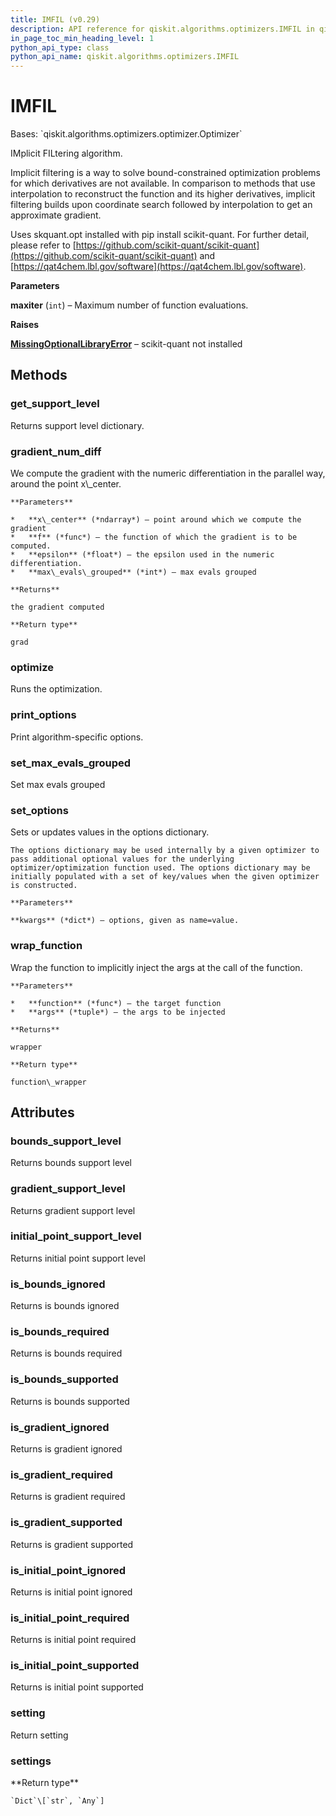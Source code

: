 ```yaml
---
title: IMFIL (v0.29)
description: API reference for qiskit.algorithms.optimizers.IMFIL in qiskit v0.29
in_page_toc_min_heading_level: 1
python_api_type: class
python_api_name: qiskit.algorithms.optimizers.IMFIL
---
```


# IMFIL

<Class id="qiskit.algorithms.optimizers.IMFIL" isDedicatedPage={true} github="https://github.com/qiskit/qiskit/tree/stable/0.18/qiskit/algorithms/optimizers/imfil.py" signature="IMFIL(maxiter=1000)" modifiers="class">
  Bases: `qiskit.algorithms.optimizers.optimizer.Optimizer`

  IMplicit FILtering algorithm.

  Implicit filtering is a way to solve bound-constrained optimization problems for which derivatives are not available. In comparison to methods that use interpolation to reconstruct the function and its higher derivatives, implicit filtering builds upon coordinate search followed by interpolation to get an approximate gradient.

  Uses skquant.opt installed with pip install scikit-quant. For further detail, please refer to [https://github.com/scikit-quant/scikit-quant](https://github.com/scikit-quant/scikit-quant) and [https://qat4chem.lbl.gov/software](https://qat4chem.lbl.gov/software).

  **Parameters**

  **maxiter** (`int`) – Maximum number of function evaluations.

  **Raises**

  [**MissingOptionalLibraryError**](qiskit.aqua.MissingOptionalLibraryError "qiskit.aqua.MissingOptionalLibraryError") – scikit-quant not installed

  ## Methods

  <span id="qiskit-algorithms-optimizers-imfil-get-support-level" />

  ### get\_support\_level

  <Function id="qiskit.algorithms.optimizers.IMFIL.get_support_level" signature="IMFIL.get_support_level()">
    Returns support level dictionary.
  </Function>

  <span id="qiskit-algorithms-optimizers-imfil-gradient-num-diff" />

  ### gradient\_num\_diff

  <Function id="qiskit.algorithms.optimizers.IMFIL.gradient_num_diff" signature="IMFIL.gradient_num_diff(x_center, f, epsilon, max_evals_grouped=1)" modifiers="static">
    We compute the gradient with the numeric differentiation in the parallel way, around the point x\_center.

    **Parameters**

    *   **x\_center** (*ndarray*) – point around which we compute the gradient
    *   **f** (*func*) – the function of which the gradient is to be computed.
    *   **epsilon** (*float*) – the epsilon used in the numeric differentiation.
    *   **max\_evals\_grouped** (*int*) – max evals grouped

    **Returns**

    the gradient computed

    **Return type**

    grad
  </Function>

  <span id="qiskit-algorithms-optimizers-imfil-optimize" />

  ### optimize

  <Function id="qiskit.algorithms.optimizers.IMFIL.optimize" signature="IMFIL.optimize(num_vars, objective_function, gradient_function=None, variable_bounds=None, initial_point=None)">
    Runs the optimization.
  </Function>

  <span id="qiskit-algorithms-optimizers-imfil-print-options" />

  ### print\_options

  <Function id="qiskit.algorithms.optimizers.IMFIL.print_options" signature="IMFIL.print_options()">
    Print algorithm-specific options.
  </Function>

  <span id="qiskit-algorithms-optimizers-imfil-set-max-evals-grouped" />

  ### set\_max\_evals\_grouped

  <Function id="qiskit.algorithms.optimizers.IMFIL.set_max_evals_grouped" signature="IMFIL.set_max_evals_grouped(limit)">
    Set max evals grouped
  </Function>

  <span id="qiskit-algorithms-optimizers-imfil-set-options" />

  ### set\_options

  <Function id="qiskit.algorithms.optimizers.IMFIL.set_options" signature="IMFIL.set_options(**kwargs)">
    Sets or updates values in the options dictionary.

    The options dictionary may be used internally by a given optimizer to pass additional optional values for the underlying optimizer/optimization function used. The options dictionary may be initially populated with a set of key/values when the given optimizer is constructed.

    **Parameters**

    **kwargs** (*dict*) – options, given as name=value.
  </Function>

  <span id="qiskit-algorithms-optimizers-imfil-wrap-function" />

  ### wrap\_function

  <Function id="qiskit.algorithms.optimizers.IMFIL.wrap_function" signature="IMFIL.wrap_function(function, args)" modifiers="static">
    Wrap the function to implicitly inject the args at the call of the function.

    **Parameters**

    *   **function** (*func*) – the target function
    *   **args** (*tuple*) – the args to be injected

    **Returns**

    wrapper

    **Return type**

    function\_wrapper
  </Function>

  ## Attributes

  ### bounds\_support\_level

  <Attribute id="qiskit.algorithms.optimizers.IMFIL.bounds_support_level">
    Returns bounds support level
  </Attribute>

  ### gradient\_support\_level

  <Attribute id="qiskit.algorithms.optimizers.IMFIL.gradient_support_level">
    Returns gradient support level
  </Attribute>

  ### initial\_point\_support\_level

  <Attribute id="qiskit.algorithms.optimizers.IMFIL.initial_point_support_level">
    Returns initial point support level
  </Attribute>

  ### is\_bounds\_ignored

  <Attribute id="qiskit.algorithms.optimizers.IMFIL.is_bounds_ignored">
    Returns is bounds ignored
  </Attribute>

  ### is\_bounds\_required

  <Attribute id="qiskit.algorithms.optimizers.IMFIL.is_bounds_required">
    Returns is bounds required
  </Attribute>

  ### is\_bounds\_supported

  <Attribute id="qiskit.algorithms.optimizers.IMFIL.is_bounds_supported">
    Returns is bounds supported
  </Attribute>

  ### is\_gradient\_ignored

  <Attribute id="qiskit.algorithms.optimizers.IMFIL.is_gradient_ignored">
    Returns is gradient ignored
  </Attribute>

  ### is\_gradient\_required

  <Attribute id="qiskit.algorithms.optimizers.IMFIL.is_gradient_required">
    Returns is gradient required
  </Attribute>

  ### is\_gradient\_supported

  <Attribute id="qiskit.algorithms.optimizers.IMFIL.is_gradient_supported">
    Returns is gradient supported
  </Attribute>

  ### is\_initial\_point\_ignored

  <Attribute id="qiskit.algorithms.optimizers.IMFIL.is_initial_point_ignored">
    Returns is initial point ignored
  </Attribute>

  ### is\_initial\_point\_required

  <Attribute id="qiskit.algorithms.optimizers.IMFIL.is_initial_point_required">
    Returns is initial point required
  </Attribute>

  ### is\_initial\_point\_supported

  <Attribute id="qiskit.algorithms.optimizers.IMFIL.is_initial_point_supported">
    Returns is initial point supported
  </Attribute>

  ### setting

  <Attribute id="qiskit.algorithms.optimizers.IMFIL.setting">
    Return setting
  </Attribute>

  ### settings

  <Attribute id="qiskit.algorithms.optimizers.IMFIL.settings">
    **Return type**

    `Dict`\[`str`, `Any`]
  </Attribute>
</Class>

